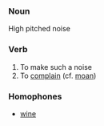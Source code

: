 === Noun ===

High pitched noise

=== Verb ===

# To make such a noise
# To [[complain]] (cf. [[moan]])

=== Homophones ===

* [[wine]]